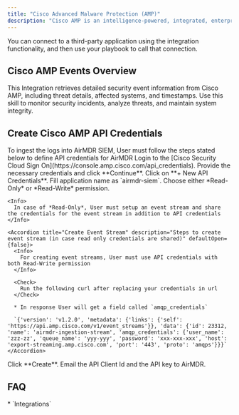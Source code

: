 ```yaml
---
title: "Cisco Advanced Malware Protection (AMP)"
description: "Cisco AMP is an intelligence-powered, integrated, enterprise-class advanced malware analysis and protection solution."
---
```


<Tip>
  You can connect to a third-party application using the integration functionality, and then use your playbook to call that connection.
</Tip>

## Cisco AMP Events Overview

This Integration retrieves detailed security event information from Cisco AMP, including threat details, affected systems, and timestamps. Use this skill to monitor security incidents, analyze threats, and maintain system integrity.

## Create Cisco AMP API Credentials

<Note>
  To ingest the logs into AirMDR SIEM, User must follow the steps stated below to define API credentials for AirMDR
</Note>

<Steps>
  <Step title="Step 1">
    Login to the [Cisco Security Cloud Sign On](https://console.amp.cisco.com/api_credentials).
  </Step>

  <Step title="Step 2">
    Provide the necessary credentials and click **Continue**.
  </Step>

  <Step title="Step 3">
    Click on **+ New API Credentials**.
  </Step>

  <Step title="Step 4">
    Fill application name as `airmdr-siem`.
  </Step>

  <Step title="Step 5">
    Choose either *Read-Only* or *Read-Write* permission.

    <Info>
      In case of *Read-Only*, User must setup an event stream and share the credentials for the event stream in addition to API credentials
    </Info>

    <Accordion title="Create Event Stream" description="Steps to create event stream (in case read only credentials are shared)" defaultOpen={false}>
      <Info>
        For creating event streams, User must use API credentials with both Read-Write permission
      </Info>

      <Check>
        Run the following curl after replacing your credentials in url
      </Check>

      * In response User will get a field called `amqp_credentials`

      `{'version': 'v1.2.0', 'metadata': {'links': {'self': 'https://api.amp.cisco.com/v1/event_streams'}}, 'data': {'id': 23312, 'name': 'airmdr-ingestion-stream', 'amqp_credentials': {'user_name': 'zzz-zz', 'queue_name': 'yyy-yyy', 'password': 'xxx-xxx-xxx', 'host': 'export-streaming.amp.cisco.com', 'port': '443', 'proto': 'amqps'}}}`
    </Accordion>
  </Step>

  <Step title="Step 6">
    Click **Create**.
  </Step>
</Steps>

<Check>
  <Icon icon="envelope" /> Email the API Client Id and the API key to AirMDR.
</Check>

## FAQ

<Accordion title="What else than Integrations?">
  * `Integrations`
</Accordion>